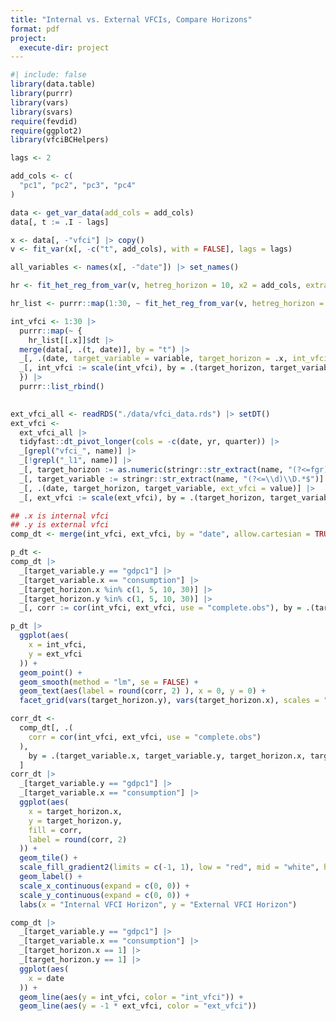 ```yaml
---
title: "Internal vs. External VFCIs, Compare Horizons"
format: pdf
project:
  execute-dir: project
---
```


```r
#| include: false
library(data.table)
library(purrr)
library(vars)
library(svars)
require(fevdid)
require(ggplot2)
library(vfciBCHelpers)
```

```r
lags <- 2

add_cols <- c(
  "pc1", "pc2", "pc3", "pc4"
)

data <- get_var_data(add_cols = add_cols)
data[, t := .I - lags]

x <- data[, -"vfci"] |> copy()
v <- fit_var(x[, -c("t", add_cols), with = FALSE], lags = lags)

all_variables <- names(x[, -"date"]) |> set_names()

hr <- fit_het_reg_from_var(v, hetreg_horizon = 10, x2 = add_cols, extra_data = data[, ..add_cols])

hr_list <- purrr::map(1:30, ~ fit_het_reg_from_var(v, hetreg_horizon = .x, x2 = add_cols, extra_data = data[, ..add_cols])) 

int_vfci <- 1:30 |>
  purrr::map(~ {
    hr_list[[.x]]$dt |>
  merge(data[, .(t, date)], by = "t") |>
  _[, .(date, target_variable = variable, target_horizon = .x, int_vfci = log_var_fitted)]|>
  _[, int_vfci := scale(int_vfci), by = .(target_horizon, target_variable)]
  }) |>
  purrr::list_rbind()
  

```

```r
ext_vfci_all <- readRDS("./data/vfci_data.rds") |> setDT()
ext_vfci <-
  ext_vfci_all |>
  tidyfast::dt_pivot_longer(cols = -c(date, yr, quarter)) |>
  _[grepl("vfci_", name)] |>
  _[!grepl("_l1", name)] |>
  _[, target_horizon := as.numeric(stringr::str_extract(name, "(?<=fgr)\\d{1,2}")) ] |>
  _[, target_variable := stringr::str_extract(name, "(?<=\\d)\\D.*$")] |>
  _[, .(date, target_horizon, target_variable, ext_vfci = value)] |>
  _[, ext_vfci := scale(ext_vfci), by = .(target_horizon, target_variable)]
```


```r
## .x is internal vfci
## .y is external vfci
comp_dt <- merge(int_vfci, ext_vfci, by = "date", allow.cartesian = TRUE)

p_dt <-
comp_dt |>
  _[target_variable.y == "gdpc1"] |>
  _[target_variable.x == "consumption"] |>
  _[target_horizon.x %in% c(1, 5, 10, 30)] |>
  _[target_horizon.y %in% c(1, 5, 10, 30)] |>
  _[, corr := cor(int_vfci, ext_vfci, use = "complete.obs"), by = .(target_variable.x, target_horizon.y, target_horizon.x, target_horizon.y)]

p_dt |>
  ggplot(aes(
    x = int_vfci,
    y = ext_vfci
  )) +
  geom_point() + 
  geom_smooth(method = "lm", se = FALSE) + 
  geom_text(aes(label = round(corr, 2) ), x = 0, y = 0) + 
  facet_grid(vars(target_horizon.y), vars(target_horizon.x), scales = "free")

corr_dt <- 
  comp_dt[, .(
    corr = cor(int_vfci, ext_vfci, use = "complete.obs")
  ),
    by = .(target_variable.x, target_variable.y, target_horizon.x, target_horizon.y)
  ]
corr_dt |>
  _[target_variable.y == "gdpc1"] |>
  _[target_variable.x == "consumption"] |>
  ggplot(aes(
    x = target_horizon.x,
    y = target_horizon.y,
    fill = corr,
    label = round(corr, 2)
  )) +
  geom_tile() +
  scale_fill_gradient2(limits = c(-1, 1), low = "red", mid = "white", high = "blue") +
  geom_label() +
  scale_x_continuous(expand = c(0, 0)) + 
  scale_y_continuous(expand = c(0, 0)) +
  labs(x = "Internal VFCI Horizon", y = "External VFCI Horizon")

comp_dt |>
  _[target_variable.y == "gdpc1"] |>
  _[target_variable.x == "consumption"] |>
  _[target_horizon.x == 1] |>
  _[target_horizon.y == 1] |>
  ggplot(aes(
    x = date
  )) +
  geom_line(aes(y = int_vfci, color = "int_vfci")) + 
  geom_line(aes(y = -1 * ext_vfci, color = "ext_vfci"))
```